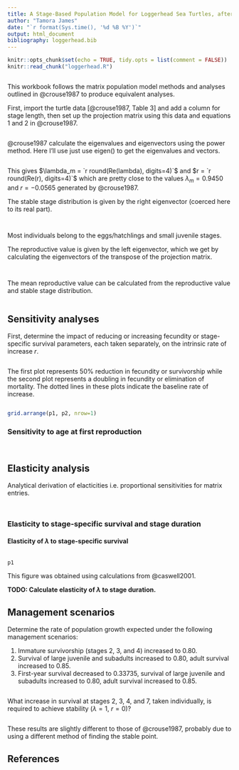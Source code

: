 ```yaml
---
title: A Stage-Based Population Model for Loggerhead Sea Turtles, after @crouse1987
author: "Tamora James"
date: "`r format(Sys.time(), '%d %B %Y')`"
output: html_document
bibliography: loggerhead.bib
---
```


```r
knitr::opts_chunk$set(echo = TRUE, tidy.opts = list(comment = FALSE))
knitr::read_chunk("loggerhead.R")
```

```r
```

This workbook follows the matrix population model methods and analyses outlined in @crouse1987 to produce equivalent analyses.

First, import the turtle data [@crouse1987, Table 3] and add a column for stage length, then set up the projection matrix using this data and equations 1 and 2 in @crouse1987.

```r
```

@crouse1987 calculate the eigenvalues and eigenvectors using the power
method. Here I'll use just use eigen() to get the eigenvalues and vectors.

```r
```

This gives $\lambda_m = `r round(Re(lambda), digits=4)`$ and $r = `r round(Re(r), digits=4)`$
which are pretty close to the values $\lambda_m = 0.9450$ and
$r = -0.0565$ generated by @crouse1987.

The stable stage distribution is given by the right eigenvector (coerced here
to its real part).

```r
```

```r
```

Most individuals belong to the eggs/hatchlings and small juvenile stages.

The reproductive value is given by the left eigenvector, which we get by
calculating the eigenvectors of the transpose of the projection matrix.

```r
```

```r
```

The mean reproductive value can be calculated from the reproductive value and stable stage distribution.

```r
```

## Sensitivity analyses

First, determine the impact of reducing or increasing fecundity or stage-specific survival parameters, each taken separately, on the intrinsic rate of increase $r$.

```r
```

The first plot represents 50% reduction in fecundity or survivorship while the second plot represents a doubling in fecundity or elimination of mortality. The dotted lines in these plots indicate the baseline rate of increase.

```r
```

```r
grid.arrange(p1, p2, nrow=1)
```

### Sensitivity to age at first reproduction

```r
```

```r
```

## Elasticity analysis
Analytical derivation of elacticities i.e. proportional sensitivities for matrix entries.

```r
```

```r
```

### Elasticity to stage-specific survival and stage duration

#### Elasticity of $\lambda$ to stage-specific survival

```r
```

```r
p1
```

This figure was obtained using calculations from @caswell2001.

**TODO: Calculate elasticity of $\lambda$ to stage duration.**

## Management scenarios

Determine the rate of population growth expected under the following management scenarios:

1. Immature survivorship (stages 2, 3, and 4) increased to 0.80.
2. Survival of large juvenile and subadults increased to 0.80, adult survival increased to 0.85.
3. First-year survival decreased to 0.33735, survival of large juvenile and subadults increased to 0.80, adult survival increased to 0.85.

```r
```

What increase in survival at stages 2, 3, 4, and 7, taken individually, is required to achieve
stability ($\lambda = 1$, $r = 0$)?

```r
```

These results are slightly different to those of @crouse1987, probably due to using a different method of finding the stable point.

## References
